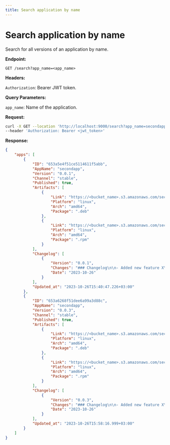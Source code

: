 ```yaml
---
title: Search application by name
---
```


# Search application by name

Search for all versions of an application by name.

**Endpoint:**

`GET /search?app_name=<app_name>`

**Headers:**

`Authorization`: Bearer JWT token.

**Query Parameters:**

`app_name`: Name of the application.

**Request:**

```bash
curl -X GET --location 'http://localhost:9000/search?app_name=secondapp' \
--header 'Authorization: Bearer <jwt_token>'
```

**Response:**

```json
{
    "apps": [
        {
            "ID": "653a5e4f51ce5114611f5abb",
            "AppName": "secondapp",
            "Version": "0.0.1",
            "Channel": "stable",
            "Published": true,
            "Artifacts": [
                {
                    "Link": "https://<bucket_name>.s3.amazonaws.com/secondapp/stable/linux/amd64/secondapp-0.0.1.deb",
                    "Platform": "linux",
                    "Arch": "amd64",
                    "Package": ".deb"
                },
                {
                    "Link": "https://<bucket_name>.s3.amazonaws.com/secondapp/stable/linux/amd64/secondapp-0.0.1.rpm",
                    "Platform": "linux",
                    "Arch": "amd64",
                    "Package": ".rpm"
                }
            ],
            "Changelog": [
                {
                    "Version": "0.0.1",
                    "Changes": "### Changelog\n\n- Added new feature X\n- Fixed bug Y",
                    "Date": "2023-10-26"
                }
            ],
            "Updated_at": "2023-10-26T15:40:47.226+03:00"
        },
        {
            "ID": "653a6268f51dee6a99a3d88c",
            "AppName": "secondapp",
            "Version": "0.0.3",
            "Channel": "stable",
            "Published": true,
            "Artifacts": [
                {
                    "Link": "https://<bucket_name>.s3.amazonaws.com/secondapp/stable/linux/amd64/secondapp-0.0.3.deb",
                    "Platform": "linux",
                    "Arch": "amd64",
                    "Package": ".deb"
                },
                {
                    "Link": "https://<bucket_name>.s3.amazonaws.com/secondapp/stable/linux/amd64/secondapp-0.0.3.rpm",
                    "Platform": "linux",
                    "Arch": "amd64",
                    "Package": ".rpm"
                }
            ],
            "Changelog": [
                {
                    "Version": "0.0.3",
                    "Changes": "### Changelog\n\n- Added new feature X\n- Fixed bug Y",
                    "Date": "2023-10-26"
                }
            ],
            "Updated_at": "2023-10-26T15:58:16.999+03:00"
        }
    ]
}
```
